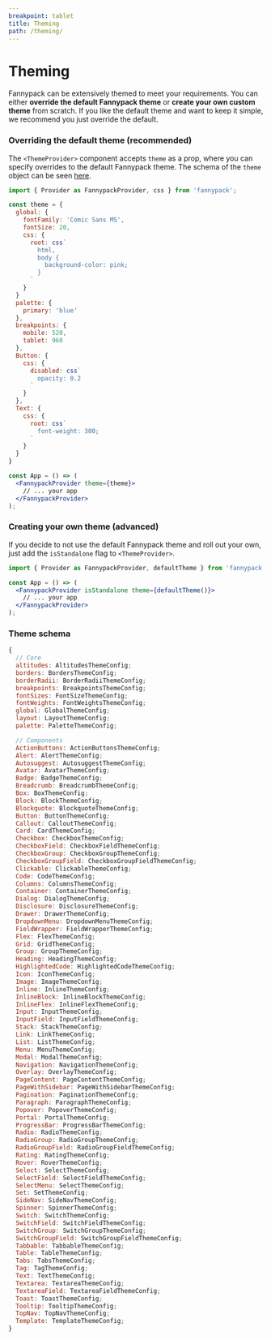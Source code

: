```yaml
---
breakpoint: tablet
title: Theming
path: /theming/
---
```


# Theming

Fannypack can be extensively themed to meet your requirements. You can either **override the default Fannypack theme** or **create your own custom theme** from scratch. If you like the default theme and want to keep it simple, we recommend you just override the default.

### Overriding the default theme (recommended)

The `<ThemeProvider>` component accepts `theme` as a prop, where you can specify overrides to the default Fannypack theme. The schema of the `theme` object can be seen [here](https://github.com/fannypackui/fannypack/blob/v5/packages/fannypack/src/types/theme.ts).

```jsx
import { Provider as FannypackProvider, css } from 'fannypack';

const theme = {
  global: {
    fontFamily: 'Comic Sans MS',
    fontSize: 20,
    css: {
      root: css`
        html,
        body {
          background-color: pink;
        }
      `
    }
  }
  palette: {
    primary: 'blue'
  },
  breakpoints: {
    mobile: 520,
    tablet: 960
  },
  Button: {
    css: {
      disabled: css`
        opacity: 0.2
      `
    }
  },
  Text: {
    css: {
      root: css`
        font-weight: 300;
      `
    }
  }
}

const App = () => (
  <FannypackProvider theme={theme}>
    // ... your app
  </FannypackProvider>
);
```

### Creating your own theme (advanced)

If you decide to not use the default Fannypack theme and roll out your own, just add the `isStandalone` flag to `<ThemeProvider>`.

```jsx
import { Provider as FannypackProvider, defaultTheme } from 'fannypack';

const App = () => (
  <FannypackProvider isStandalone theme={defaultTheme()}>
    // ... your app
  </FannypackProvider>
);
```

### Theme schema

```js
{
  // Core
  altitudes: AltitudesThemeConfig;
  borders: BordersThemeConfig;
  borderRadii: BorderRadiiThemeConfig;
  breakpoints: BreakpointsThemeConfig;
  fontSizes: FontSizeThemeConfig;
  fontWeights: FontWeightsThemeConfig;
  global: GlobalThemeConfig;
  layout: LayoutThemeConfig;
  palette: PaletteThemeConfig;

  // Components
  ActionButtons: ActionButtonsThemeConfig;
  Alert: AlertThemeConfig;
  Autosuggest: AutosuggestThemeConfig;
  Avatar: AvatarThemeConfig;
  Badge: BadgeThemeConfig;
  Breadcrumb: BreadcrumbThemeConfig;
  Box: BoxThemeConfig;
  Block: BlockThemeConfig;
  Blockquote: BlockquoteThemeConfig;
  Button: ButtonThemeConfig;
  Callout: CalloutThemeConfig;
  Card: CardThemeConfig;
  Checkbox: CheckboxThemeConfig;
  CheckboxField: CheckboxFieldThemeConfig;
  CheckboxGroup: CheckboxGroupThemeConfig;
  CheckboxGroupField: CheckboxGroupFieldThemeConfig;
  Clickable: ClickableThemeConfig;
  Code: CodeThemeConfig;
  Columns: ColumnsThemeConfig;
  Container: ContainerThemeConfig;
  Dialog: DialogThemeConfig;
  Disclosure: DisclosureThemeConfig;
  Drawer: DrawerThemeConfig;
  DropdownMenu: DropdownMenuThemeConfig;
  FieldWrapper: FieldWrapperThemeConfig;
  Flex: FlexThemeConfig;
  Grid: GridThemeConfig;
  Group: GroupThemeConfig;
  Heading: HeadingThemeConfig;
  HighlightedCode: HighlightedCodeThemeConfig;
  Icon: IconThemeConfig;
  Image: ImageThemeConfig;
  Inline: InlineThemeConfig;
  InlineBlock: InlineBlockThemeConfig;
  InlineFlex: InlineFlexThemeConfig;
  Input: InputThemeConfig;
  InputField: InputFieldThemeConfig;
  Stack: StackThemeConfig;
  Link: LinkThemeConfig;
  List: ListThemeConfig;
  Menu: MenuThemeConfig;
  Modal: ModalThemeConfig;
  Navigation: NavigationThemeConfig;
  Overlay: OverlayThemeConfig;
  PageContent: PageContentThemeConfig;
  PageWithSidebar: PageWithSidebarThemeConfig;
  Pagination: PaginationThemeConfig;
  Paragraph: ParagraphThemeConfig;
  Popover: PopoverThemeConfig;
  Portal: PortalThemeConfig;
  ProgressBar: ProgressBarThemeConfig;
  Radio: RadioThemeConfig;
  RadioGroup: RadioGroupThemeConfig;
  RadioGroupField: RadioGroupFieldThemeConfig;
  Rating: RatingThemeConfig;
  Rover: RoverThemeConfig;
  Select: SelectThemeConfig;
  SelectField: SelectFieldThemeConfig;
  SelectMenu: SelectThemeConfig;
  Set: SetThemeConfig;
  SideNav: SideNavThemeConfig;
  Spinner: SpinnerThemeConfig;
  Switch: SwitchThemeConfig;
  SwitchField: SwitchFieldThemeConfig;
  SwitchGroup: SwitchGroupThemeConfig;
  SwitchGroupField: SwitchGroupFieldThemeConfig;
  Tabbable: TabbableThemeConfig;
  Table: TableThemeConfig;
  Tabs: TabsThemeConfig;
  Tag: TagThemeConfig;
  Text: TextThemeConfig;
  Textarea: TextareaThemeConfig;
  TextareaField: TextareaFieldThemeConfig;
  Toast: ToastThemeConfig;
  Tooltip: TooltipThemeConfig;
  TopNav: TopNavThemeConfig;
  Template: TemplateThemeConfig;
}
```
